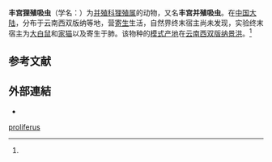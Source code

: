 {{Speciesbox 
 | genus = Pagumogonimus
| species = proliferus
 | authority = (Hsia & Chen, 1964){{r|id9874|Hsia 1964}}
}}

'''丰宫狸殖吸虫'''（学名：{{lang|la|''Pagumogonimus proliferus''}}）为[[并殖科|并殖科]][[狸殖属|狸殖属]]的动物，又名'''丰宫并殖吸虫'''。在[[中国大陆|中国大陆]]，分布于云南西双版纳等地，营[[寄生|寄生]]生活，自然界终末宿主尚未发现，实验终末宿主为[[大白鼠|大白鼠]]和[[家猫|家猫]]以及寄生于肺。该物种的[[模式产地|模式产地]]在[[云南|云南]][[西双版纳|西双版纳]][[景洪|景洪]]。<ref name='id9874'/>

==参考文献==
{{reflist|refs=
<ref name="Hsia 1964">{{cite journal
 |last1=Hsia |last2=Chen
 |year=1964
 |title=?
 |journal=[[中山大学学报|中山大学学报]] |volume=2
 |pages=237-238 |language=en }}</ref>
<ref name='id9874'>{{cite web
 | url =http://www.bioinfo.cn/db05/BjdwSpecies.php?action=view&id=9874
 | title =丰宫狸殖吸虫
 | work =《中国动物物种编目数据库》
 | publisher =中国科学院微生物研究所
 | author =中国科学院动物研究所
 | accessdate =2009-04-16
 | deadurl =yes
 | archiveurl =https://web.archive.org/web/20160305020150/http://www.bioinfo.cn/db05/BjdwSpecies.php?action=view&id=9874
 | archivedate =2016-03-05
 }}</ref>
}}

==外部連結==
*{{Wikispecies-inline|Pagumogonimus proliferus}}

[[Category:並殖科|proliferus]]


{{吸虫小作品}}
